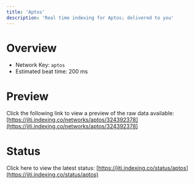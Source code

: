 ```yaml
---
title: 'Aptos'
description: 'Real time indexing for Aptos; delivered to you'
---
```


# Overview
- Network Key: `aptos`
- Estimated beat time: 200 ms

# Preview
Click the following link to view a preview of the raw data available: [https://jiti.indexing.co/networks/aptos/324392378](https://jiti.indexing.co/networks/aptos/324392378)

# Status
Click here to view the latest status: [https://jiti.indexing.co/status/aptos](https://jiti.indexing.co/status/aptos)

